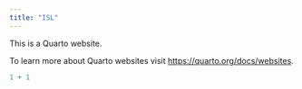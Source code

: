 ```yaml
---
title: "ISL"
---
```


This is a Quarto website.

To learn more about Quarto websites visit <https://quarto.org/docs/websites>.

```r
1 + 1
```
